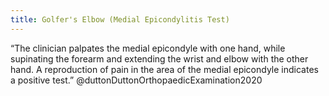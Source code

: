 ```yaml
---
title: Golfer's Elbow (Medial Epicondylitis Test)
---
```



"The clinician palpates the medial epicondyle with one hand, while supinating the forearm and extending the wrist and elbow with the other hand. A reproduction of pain in the area of the medial epicondyle indicates a positive test." @duttonDuttonOrthopaedicExamination2020 